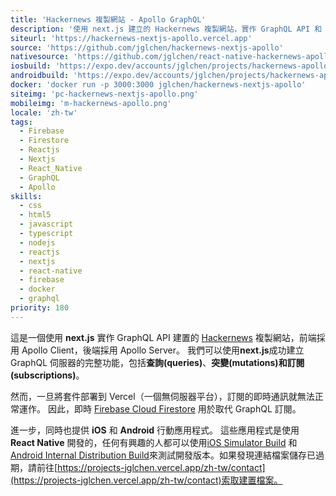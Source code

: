 ```yaml
---
title: 'Hackernews 複製網站 - Apollo GraphQL'
description: '使用 next.js 建立的 Hackernews 複製網站，實作 GraphQL API 和 Firebase Cloud Firestore 以取代 GraphQL 訂閱。'
siteurl: 'https://hackernews-nextjs-apollo.vercel.app'
source: 'https://github.com/jglchen/hackernews-nextjs-apollo'
nativesource: 'https://github.com/jglchen/react-native-hackernews-apollo'
iosbuild: 'https://expo.dev/accounts/jglchen/projects/hackernews-apollo/builds/b6aa3b39-e2ec-48cd-89f5-14028feff519'
androidbuild: 'https://expo.dev/accounts/jglchen/projects/hackernews-apollo/builds/5b979dee-6874-48a8-ade1-231a750eca9c'
docker: 'docker run -p 3000:3000 jglchen/hackernews-nextjs-apollo'
siteimg: 'pc-hackernews-nextjs-apollo.png'
mobileimg: 'm-hackernews-apollo.png'
locale: 'zh-tw'
tags:
  - Firebase
  - Firestore
  - Reactjs
  - Nextjs
  - React_Native
  - GraphQL
  - Apollo
skills:
  - css
  - html5
  - javascript
  - typescript
  - nodejs
  - reactjs
  - nextjs
  - react-native
  - firebase
  - docker
  - graphql
priority: 180
---
```


這是一個使用 **next.js** 實作 GraphQL API 建置的 [Hackernews](https://news.ycombinator.com/) 複製網站，前端採用 Apollo Client，後端採用 Apollo Server。 我們可以使用**next.js**成功建立 GraphQL 伺服器的完整功能，包括**查詢(queries)**、**突變(mutations)**和**訂閱(subscriptions)**。

然而，一旦將套件部署到 Vercel（一個無伺服器平台），訂閱的即時通訊就無法正常運作。 因此，即時 [Firebase Cloud Firestore](https://firebase.google.com/products/firestore) 用於取代 GraphQL 訂閱。

進一步，同時也提供 **iOS** 和 **Android** 行動應用程式。 這些應用程式是使用 **React Native** 開發的，任何有興趣的人都可以使用[iOS Simulator Build](https://expo.dev/accounts/jglchen/projects/hackernews-apollo/builds/b6aa3b39-e2ec-48cd-89f5-14028feff519) 和 [Android Internal Distribution Build](https://expo.dev/accounts/jglchen/projects/hackernews-apollo/builds/5b979dee-6874-48a8-ade1-231a750eca9c)來測試開發版本。如果發現連結檔案儲存已過期，請前往[https://projects-jglchen.vercel.app/zh-tw/contact](https://projects-jglchen.vercel.app/zh-tw/contact)索取建置檔案。

